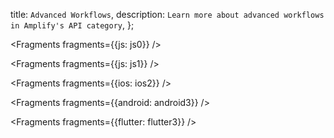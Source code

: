   title: `Advanced Workflows`,
  description: `Learn more about advanced workflows in Amplify's API category`,
};


<Fragments fragments={{js: js0}} />


<Fragments fragments={{js: js1}} />


<Fragments fragments={{ios: ios2}} />


<Fragments fragments={{android: android3}} />


<Fragments fragments={{flutter: flutter3}} />
